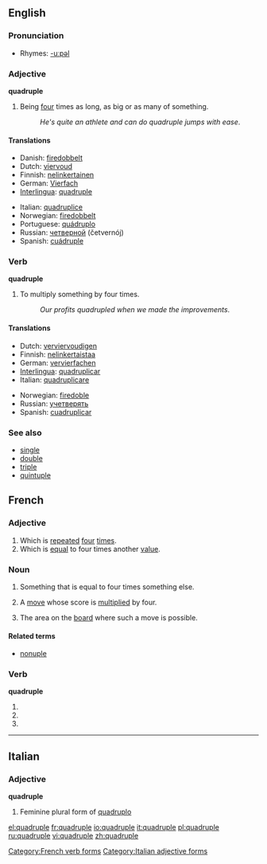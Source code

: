 ==English==

===Pronunciation===
*Rhymes: [[Rhymes:English:-uːpəl|-uːpəl]]

===Adjective===
'''quadruple'''

# Being [[four]] times as long, as big or as many of something.
#: ''He's quite an athlete and can do quadruple jumps with ease''.

====Translations====
{{top}}
*Danish: [[firedobbelt]]
*Dutch: [[viervoud]]
*Finnish: [[nelinkertainen]]
*German: [[Vierfach]]
*[[Interlingua]]: [[#Interlingua|quadruple]]
{{mid}}
*Italian: [[quadruplice]]
*Norwegian: [[firedobbelt]]
*Portuguese: [[quádruplo]]
*Russian: [[четверной]] (četvernój)
*Spanish: [[cuádruple]]
{{bottom}}

===Verb===
'''quadruple'''

# To multiply something by four times.
#: ''Our profits quadrupled when we made the improvements''.

====Translations====
{{top}}
*Dutch: [[verviervoudigen]]
*Finnish: [[nelinkertaistaa]]
*German: [[vervierfachen]]
*[[Interlingua]]: [[quadruplicar]]
*Italian: [[quadruplicare]]
{{mid}}
*Norwegian: [[firedoble]]
*Russian: [[учетверять]]
*Spanish: [[cuadruplicar]]
{{bottom}}

===See also===
*[[single]]
*[[double]]
*[[triple]]
*[[quintuple]]

==French==

===Adjective===
{{fr-adj|f=quadruple}}
#Which is [[repeat]]ed [[four]] [[times]].
#Which is [[equal]] to four times another [[value]].

===Noun===
{{fr-noun|m}}

#Something that is equal to four times something else.
#{{context|[[Scrabble]]}} A [[move]] whose score is [[multiply|multiplied]] by four.
#{{context|Scrabble}} The area on the [[board]] where such a move is possible.

====Related terms====
*[[nonuple]]

===Verb===
'''quadruple'''

#{{form of|First- and third-person singular indicative present|[[quadrupler]]}}
# {{form of|First- and third-person singular subjunctive present|[[quadrupler]]}}
# {{form of|Ordinary second-person singular imperative present|[[quadrupler]]}}[[Category:French verb forms]]

----

==Italian==

===Adjective===
'''quadruple''' {{f}}

# Feminine plural form of [[quadruplo]]

[[Category:Italian adjective forms]]

[[el:quadruple]]
[[fr:quadruple]]
[[io:quadruple]]
[[it:quadruple]]
[[pl:quadruple]]
[[ru:quadruple]]
[[vi:quadruple]]
[[zh:quadruple]]